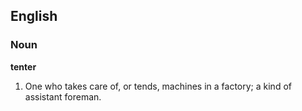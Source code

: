 ==English==

===Noun===

'''tenter'''

#One who takes care of, or tends, machines in a factory; a kind of assistant foreman.